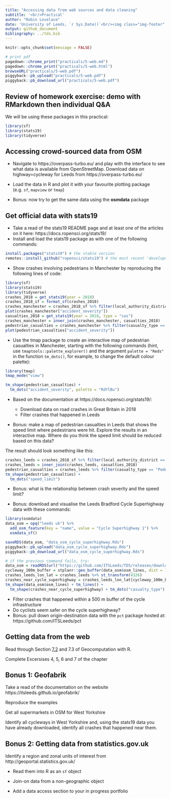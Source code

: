 ```yaml
---
title: "Accessing data from web sources and data cleaning"
subtitle: '<br/>Practical'
author: "Robin Lovelace"
date: 'University of Leeds, `r Sys.Date()`<br/><img class="img-footer" alt="" src="http://www.stephanehess.me.uk/images/picture3.png">'
output: github_document
bibliography: ../tds.bib
---
```


```r
knitr::opts_chunk$set(message = FALSE)
```

```r
# print pdf
pagedown::chrome_print("practicals/5-web.md")
pagedown::chrome_print("practicals/5-web.html")
browseURL("practicals/5-web.pdf")
piggyback::pb_upload("practicals/5-web.pdf")
piggyback::pb_download_url("practicals/5-web.pdf")
```

## Review of homework exercise: demo with RMarkdown then individual Q&A

We will be using these packages in this practical:

```r
library(sf)
library(stats19)
library(tidyverse)
```

## Accessing crowd-sourced data from OSM

- Navigate to https://overpass-turbo.eu/ and play with the interface to see what data is available from OpenStreetMap. Download data on highway=cycleway for Leeds from https://overpass-turbo.eu/

- Load the data in R and plot it with your favourite plotting package (e.g. `sf`, `mapview` or `tmap`)

- Bonus: now try to get the same data using the **osmdata** package

## Get official data with stats19

- Take a read of the stats19 README page and at least one of the articles on it here: https://docs.ropensci.org/stats19/
- Install and load the stats19 package as with one of the following commands:

```r
install.packages("stats19") # the stable version
remotes::install_github("ropensci/stats19") # the most recent 'development' version
```

- Show crashes involving pedestrians in Manchester by reproducing the following lines of code:

```r
library(sf)
library(stats19)
library(tidyverse)
crashes_2018 = get_stats19(year = 2018)
crashes_2018_sf = format_sf(crashes_2018)
crashes_manchester = crashes_2018_sf %>% filter(local_authority_district == "Manchester")
plot(crashes_manchester["accident_severity"])
casualties_2018 = get_stats19(year = 2018, type = "cas")
crashes_manchester = inner_join(crashes_manchester, casualties_2018)
pedestrian_casualties = crashes_manchester %>% filter(casualty_type == "Pedestrian")
plot(pedestrian_casualties["accident_severity"])
```

- Use the tmap package to create an interactive map of pedestrian casualties in Manchester, starting with the following commands (hint, use `tmaptools::palette_explorer()` and the argument `palette = "Reds"` in the function `tm_dots()`, for example, to change the default colour palette):

```r
library(tmap)
tmap_mode("view")
```

```r
tm_shape(pedestrian_casualties) +
  tm_dots("accident_severity", palette = "RdYlBu")
```

- Based on the documentation at https://docs.ropensci.org/stats19/:
  
  - Download data on road crashes in Great Britain in 2018
  - Filter crashes that happened in Leeds
  
- Bonus: make a map of pedestrian casualties in Leeds that shows the speed limit where pedestrians were hit. Explore the results in an interactive map. Where do you think the speed limit should be reduced based on this data?

The result should look something like this:

```r
crashes_leeds = crashes_2018_sf %>% filter(local_authority_district == "Leeds")
crashes_leeds = inner_join(crashes_leeds, casualties_2018)
pedestrian_casualties = crashes_leeds %>% filter(casualty_type == "Pedestrian")
tm_shape(pedestrian_casualties) +
  tm_dots("speed_limit")
```

- Bonus: what is the relationship between crash severity and the speed limit?

- Bonus: download and visualise the Leeds Bradford Cycle Superhighway data with these commands:

```r
library(osmdata)
data_osm = opq("leeds uk") %>% 
  add_osm_feature(key = "name", value = "Cycle Superhighway 1") %>% 
  osmdata_sf()
```

```r
saveRDS(data_osm, "data_osm_cycle_superhighway.Rds")
piggyback::pb_upload("data_osm_cycle_superhighway.Rds")
piggyback::pb_download_url("data_osm_cycle_superhighway.Rds")
```


```r
# if the previous command fails, try:
data_osm = readRDS(url("https://github.com/ITSLeeds/TDS/releases/download/0.20.1/data_osm_cycle_superhighway.Rds"))
cycleway_100m_buffer = stplanr::geo_buffer(data_osm$osm_lines, dist = 1000)
crashes_leeds_lon_lat = crashes_leeds %>% st_transform(4326)
crashes_near_cycle_superhighway = crashes_leeds_lon_lat[cycleway_100m_buffer, ]
tm_shape(data_osm$osm_lines) + tm_lines() +
  tm_shape(crashes_near_cycle_superhighway) + tm_dots("casualty_type")
```

  - Filter crashes that happened within a 500 m buffer of the cycle infrastructure
  - Do cyclists seem safer on the cycle superhighway?
  - Bonus: pull down origin-destination data with the `pct` package hosted at: https://github.com/ITSLeeds/pct

## Getting data from the web

Read through Section [7.2](https://geocompr.robinlovelace.net/read-write.html#retrieving-data) and 7.3 of Geocomputation with R. 

Complete Excersises 4, 5, 6 and 7 of the chapter

## Bonus 1: Geofabrik

Take a read of the documentation on the website https://itsleeds.github.io/geofabrik/ 

Reproduce the examples

Get all supermarkets in OSM for West Yorkshire

Identify all cycleways in West Yorkshire and, using the stats19 data you have already downloaded, identify all crashes that happened near them.

## Bonus 2: Getting data from statistics.gov.uk 

Identify a region and zonal units of interest from http://geoportal.statistics.gov.uk/

- Read them into R as an `sf` object
- Join-on data from a non-geographic object

- Add a data access section to your in progress portfolio


